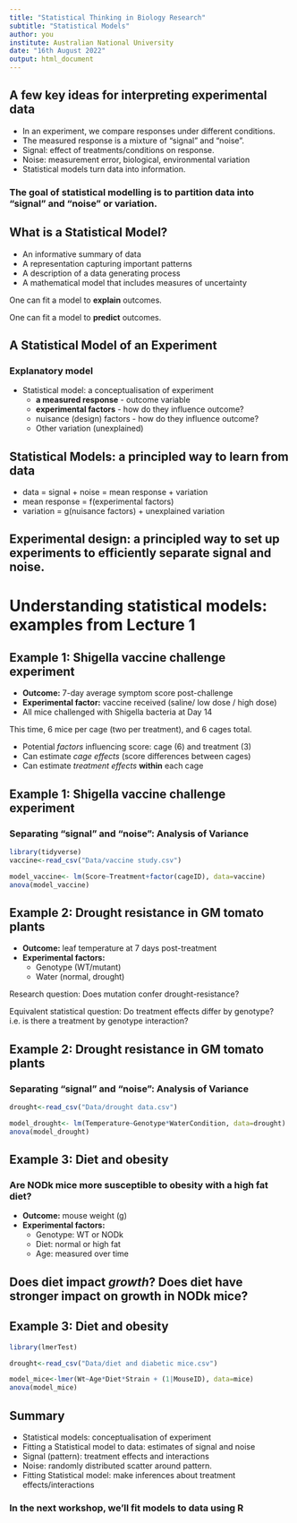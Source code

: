 ```yaml
---
title: "Statistical Thinking in Biology Research"
subtitle: "Statistical Models"
author: you
institute: Australian National University
date: "16th August 2022"
output: html_document
---
```

 
## A few key ideas for interpreting experimental data

* In an experiment, we compare responses under different conditions.
* The measured response is a mixture of "signal" and "noise".
* Signal: effect of treatments/conditions on response.
* Noise: measurement error, biological, environmental variation
* Statistical models turn data into information.
 
 
::: block
### The goal of statistical modelling is to partition data into "signal" and "noise" or variation. 
:::

 
## What is a Statistical Model?

* An informative summary of data 
* A representation capturing important patterns
* A description of a data generating process
* A mathematical model that includes measures of uncertainty
 
One can fit a model to **explain** outcomes.

One can fit a model to **predict** outcomes.

## A Statistical Model of an Experiment

### Explanatory model
* Statistical model: a conceptualisation of experiment
   * **a measured response** - outcome variable
   * **experimental factors** - how do they influence outcome?
   * nuisance (design) factors - how do they influence outcome?
   * Other variation (unexplained)

## Statistical Models: a principled way to learn from data

* data = signal + noise = mean response + variation
* mean response = f(experimental factors)
* variation = g(nuisance factors) + unexplained variation

::: block
## Experimental design: a principled way to set up experiments to efficiently separate signal and noise.
:::

# Understanding statistical models: examples from Lecture 1

## Example 1: Shigella vaccine challenge experiment

* **Outcome:** 7-day average symptom score post-challenge
* **Experimental factor:** vaccine received (saline/ low dose / high dose)
* All mice challenged with Shigella bacteria at Day 14


This time, 6 mice per cage (two per treatment), and 6 cages total.

* Potential *factors* influencing score: cage (6) and treatment (3)
* Can estimate *cage effects* (score differences between cages)
* Can estimate *treatment effects* **within** each cage


## Example 1: Shigella vaccine challenge experiment
### Separating "signal" and "noise": Analysis of Variance
```r
library(tidyverse)
vaccine<-read_csv("Data/vaccine study.csv")
```

```r
model_vaccine<- lm(Score~Treatment+factor(cageID), data=vaccine)
anova(model_vaccine)
```

## Example 2: Drought resistance in GM tomato plants 

* **Outcome:** leaf temperature at 7 days post-treatment
*  **Experimental factors:** 
    * Genotype (WT/mutant) 
    * Water (normal, drought)


Research question: Does mutation confer drought-resistance?

Equivalent statistical question: 
Do treatment effects differ by genotype? i.e. is there a treatment by genotype interaction?


## Example 2: Drought resistance in GM tomato plants 
### Separating "signal" and "noise": Analysis of Variance
```r
drought<-read_csv("Data/drought data.csv")
```


```r
model_drought<- lm(Temperature~Genotype*WaterCondition, data=drought)
anova(model_drought)
```



## Example 3: Diet and obesity
### Are NODk mice more susceptible to obesity with a high fat diet?

* **Outcome:** mouse weight (g)
* **Experimental factors:**
  * Genotype: WT or NODk
  * Diet: normal or high fat
  * Age: measured over time

::: block
## Does diet impact *growth*? Does diet have stronger impact on growth in NODk mice?
:::



## Example 3: Diet and obesity
```r
library(lmerTest)
```

```r
drought<-read_csv("Data/diet and diabetic mice.csv")
```


```r
model_mice<-lmer(Wt~Age*Diet*Strain + (1|MouseID), data=mice)
anova(model_mice)
```

## Summary

* Statistical models: conceptualisation of experiment
* Fitting a Statistical model to data: estimates of signal and noise
* Signal (pattern): treatment effects and interactions
* Noise: randomly distributed scatter around pattern.
* Fitting Statistical model: make inferences about treatment effects/interactions

:::block
### In the next workshop, we'll fit models to data using R
:::

